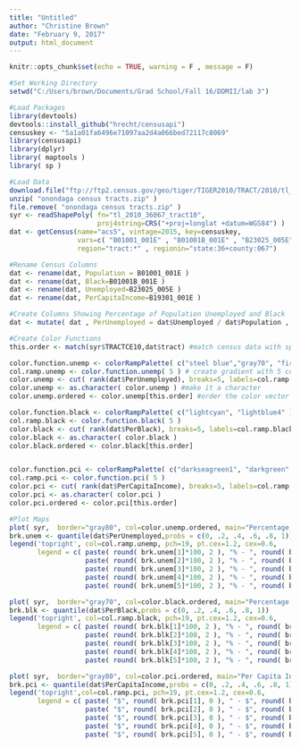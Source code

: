 ```yaml
---
title: "Untitled"
author: "Christine Brown"
date: "February 9, 2017"
output: html_document
---
```


```r
knitr::opts_chunk$set(echo = TRUE, warning = F , message = F)
```


```r
#Set Working Directory
setwd("C:/Users/brown/Documents/Grad School/Fall 16/DDMII/lab 3")

#Load Packages
library(devtools)
devtools::install_github("hrecht/censusapi")
censuskey <- "5a1a01fa6496e71097aa2d4a066bed72117c8069"
library(censusapi)
library(dplyr)
library( maptools )
library( sp )

#Load Data
download.file("ftp://ftp2.census.gov/geo/tiger/TIGER2010/TRACT/2010/tl_2010_36067_tract10.zip", "onondaga census tracts.zip" )
unzip( "onondaga census tracts.zip" )
file.remove( "onondaga census tracts.zip" )
syr <- readShapePoly( fn="tl_2010_36067_tract10", 
                      proj4string=CRS("+proj=longlat +datum=WGS84") )
dat <- getCensus(name="acs5", vintage=2015, key=censuskey,
                 vars=c( "B01001_001E" , "B01001B_001E" , "B23025_005E" , "B19301_001E" ) ,
                 region="tract:*" , regionin="state:36+county:067")

#Rename Census Columns
dat <- rename(dat, Population = B01001_001E )
dat <- rename(dat, Black=B01001B_001E )
dat <- rename(dat, Unemployed=B23025_005E )
dat <- rename(dat, PerCapitaIncome=B19301_001E )

#Create Columns Showing Percentage of Population Unemployed and Black
dat <- mutate( dat , PerUnemployed = dat$Unemployed / dat$Population , PerBlack = dat$Black / dat$Population)

#Create Color Functions
this.order <- match(syr$TRACTCE10,dat$tract) #match census data with spatial data

color.function.unemp <- colorRampPalette( c("steel blue","gray70", "firebrick4" ) ) #set gradient colors
col.ramp.unemp <- color.function.unemp( 5 ) # create gradient with 5 colors
color.unemp <- cut( rank(dat$PerUnemployed), breaks=5, labels=col.ramp.unemp ) #vector applies gradient to position based on percent unemployment
color.unemp <- as.character( color.unemp ) #make it a character
color.unemp.ordered <- color.unemp[this.order] #order the color vector

color.function.black <- colorRampPalette( c("lightcyan", "lightblue4" ) )
col.ramp.black <- color.function.black( 5 )
color.black <- cut( rank(dat$PerBlack), breaks=5, labels=col.ramp.black )
color.black <- as.character( color.black )
color.black.ordered <- color.black[this.order]


color.function.pci <- colorRampPalette( c("darkseagreen1", "darkgreen" ) )
col.ramp.pci <- color.function.pci( 5 )
color.pci <- cut( rank(dat$PerCapitaIncome), breaks=5, labels=col.ramp.pci )
color.pci <- as.character( color.pci )
color.pci.ordered <- color.pci[this.order]

#Plot Maps
plot( syr,  border="gray80", col=color.unemp.ordered, main="Percentage of Residents Who Are Unemployed" )
brk.unem <- quantile(dat$PerUnemployed,probs = c(0, .2, .4, .6, .8, 1))
legend('topright', col=col.ramp.unemp, pch=19, pt.cex=1.2, cex=0.6, 
       legend = c( paste( round( brk.unem[1]*100, 2 ), "% - ", round( brk.unem[2]*100, 2 ), "%"),
                   paste( round( brk.unem[2]*100, 2 ), "% - ", round( brk.unem[3]*100, 2 ), "%"),
                   paste( round( brk.unem[3]*100, 2 ), "% - ", round( brk.unem[4]*100, 2 ), "%"),
                   paste( round( brk.unem[4]*100, 2 ), "% - ", round( brk.unem[5]*100, 2 ), "%"),
                   paste( round( brk.unem[5]*100, 2 ), "% - ", round( brk.unem[6]*100, 2 ), "%")))

plot( syr,  border="gray70", col=color.black.ordered, main="Percentage of Residents Who Are Black" )
brk.blk <- quantile(dat$PerBlack,probs = c(0, .2, .4, .6, .8, 1))
legend('topright', col=col.ramp.black, pch=19, pt.cex=1.2, cex=0.6,
       legend = c( paste( round( brk.blk[1]*100, 2 ), "% - ", round( brk.blk[2]*100, 2 ), "%"),
                   paste( round( brk.blk[2]*100, 2 ), "% - ", round( brk.blk[3]*100, 2 ), "%"),
                   paste( round( brk.blk[3]*100, 2 ), "% - ", round( brk.blk[4]*100, 2 ), "%"),
                   paste( round( brk.blk[4]*100, 2 ), "% - ", round( brk.blk[5]*100, 2 ), "%"),
                   paste( round( brk.blk[5]*100, 2 ), "% - ", round( brk.blk[6]*100, 2 ), "%")))

plot( syr,  border="gray80", col=color.pci.ordered, main="Per Capita Income" )
brk.pci <- quantile(dat$PerCapitaIncome,probs = c(0, .2, .4, .6, .8, 1))
legend('topright',col=col.ramp.pci, pch=19, pt.cex=1.2, cex=0.6,
       legend = c( paste( "$", round( brk.pci[1], 0 ), " - $", round( brk.pci[2], 0 )),
                   paste( "$", round( brk.pci[2], 0 ), " - $", round( brk.pci[3], 0 )),
                   paste( "$", round( brk.pci[3], 0 ), " - $", round( brk.pci[4], 0 )),
                   paste( "$", round( brk.pci[4], 0 ), " - $", round( brk.pci[5], 0 )),
                   paste( "$", round( brk.pci[5], 0 ), " - $", round( brk.pci[6], 0 ))))
```


